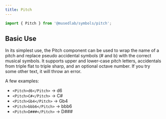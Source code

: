 ```yaml
---
title: Pitch
---
```



```js
import { Pitch } from '@musedlab/symbols/pitch';
```

## Basic Use

In its simplest use, the Pitch component can be used to wrap the name of a pitch
and replace pseudo accidental symbols (# and b) with the correct musical
symbols. It supports upper and lower-case pitch letters, accidentals from triple
flat to triple sharp, and an optional octave number. If you try some other text,
it will throw an error.

A few examples:

- `<Pitch>d6</Pitch>` &rarr; <Pitch>d6</Pitch>
- `<Pitch>C#</Pitch>` &rarr; <Pitch>C#</Pitch>
- `<Pitch>Gb4</Pitch>` &rarr; <Pitch>Gb4</Pitch>
- `<Pitch>bbb6</Pitch>` &rarr; <Pitch>bbb6</Pitch>
- `<Pitch>D###</Pitch>` &rarr; <Pitch>D###</Pitch>

